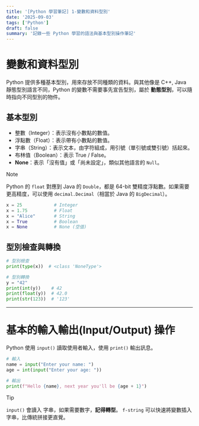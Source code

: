 ```yaml
---
title: '[Python 學習筆記] 1-變數和資料型別'
date: '2025-09-03'
tags: ['Python']
draft: false
summary: '記錄一些 Python 學習的語法與基本型別操作筆記'
---
```


# 變數和資料型別

Python 提供多種基本型別，用來存放不同種類的資料。與其他像是 C++, Java 靜態型別語言不同，Python 的變數不需要事先宣告型別，屬於 **動態型別**，可以隨時指向不同型別的物件。

## 基本型別

- 整數（Integer）：表示沒有小數點的數值。
- 浮點數（Float）：表示帶有小數點的數值。
- 字串（String）：表示文本，由字符組成，用引號（單引號或雙引號）括起來。
- 布林值（Boolean）：表示 True / False。
- **None**：表示「沒有值」或「尚未設定」，類似其他語言的 `Null`。

> [!NOTE]
> Python 的 `float` 對應到 Java 的 `Double`，都是 64-bit 雙精度浮點數。如果需要更高精度，可以使用 `decimal.Decimal`（相當於 Java 的 `BigDecimal`）。

```python
x = 25            # Integer
x = 1.75          # Float
x = "Alice"       # String
x = True          # Boolean
x = None          # None (空值)
```

## 型別檢查與轉換

```python
# 型別檢查
print(type(x))  # <class 'NoneType'>

# 型別轉換
y = "42"
print(int(y))    # 42
print(float(y))  # 42.0
print(str(123))  # '123'
```

---

# 基本的輸入輸出(Input/Output) 操作

Python 使用 `input()` 讀取使用者輸入，使用 `print()` 輸出訊息。

```python
# 輸入
name = input("Enter your name: ")
age = int(input("Enter your age: "))

# 輸出
print(f"Hello {name}, next year you'll be {age + 1}")
```

> [!TIP]
> `input()` 會讀入 字串，如果需要數字，**記得轉型**。
> `f-string` 可以快速將變數插入字串，比傳統拼接更直覺。
